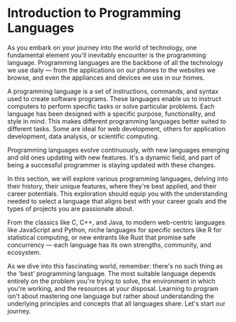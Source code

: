 # Introduction to Programming Languages

As you embark on your journey into the world of technology, one fundamental element you'll inevitably encounter is the programming language. Programming languages are the backbone of all the technology we use daily — from the applications on our phones to the websites we browse, and even the appliances and devices we use in our homes.

A programming language is a set of instructions, commands, and syntax used to create software programs. These languages enable us to instruct computers to perform specific tasks or solve particular problems. Each language has been designed with a specific purpose, functionality, and style in mind. This makes different programming languages better suited to different tasks. Some are ideal for web development, others for application development, data analysis, or scientific computing.

Programming languages evolve continuously, with new languages emerging and old ones updating with new features. It's a dynamic field, and part of being a successful programmer is staying updated with these changes.

In this section, we will explore various programming languages, delving into their history, their unique features, where they're best applied, and their career potentials. This exploration should equip you with the understanding needed to select a language that aligns best with your career goals and the types of projects you are passionate about.

From the classics like C, C++, and Java, to modern web-centric languages like JavaScript and Python, niche languages for specific sectors like R for statistical computing, or new entrants like Rust that promise safe concurrency — each language has its own strengths, community, and ecosystem.

As we dive into this fascinating world, remember: there's no such thing as the 'best' programming language. The most suitable language depends entirely on the problem you're trying to solve, the environment in which you're working, and the resources at your disposal. Learning to program isn't about mastering one language but rather about understanding the underlying principles and concepts that all languages share. Let's start our journey.
